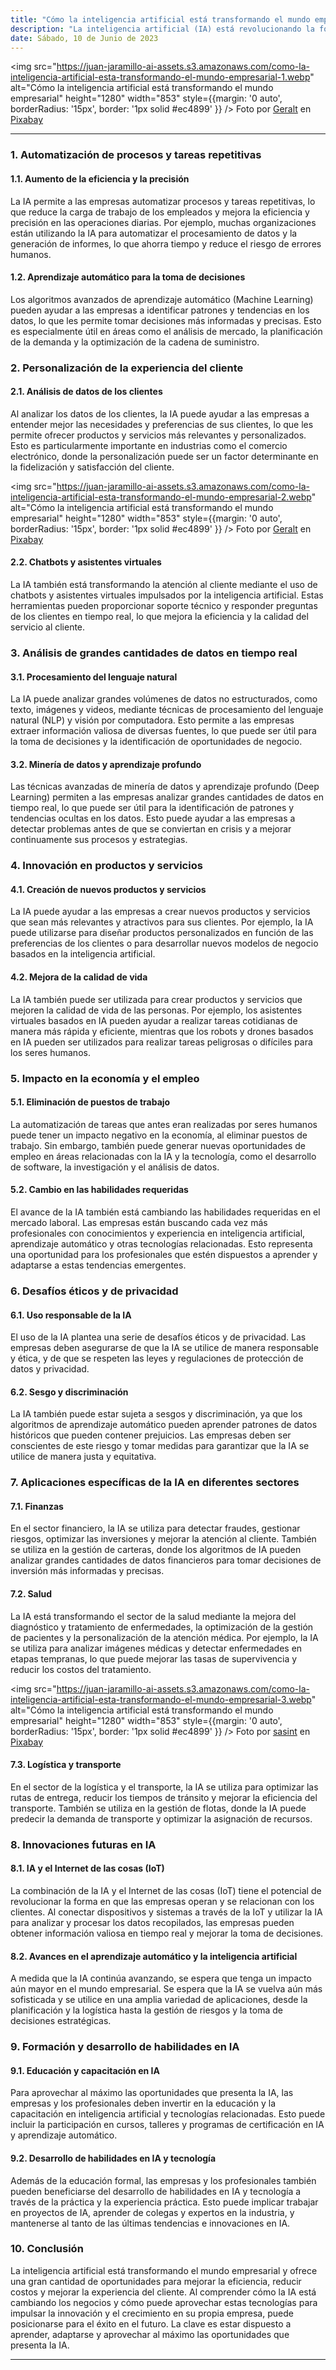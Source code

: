 ```yaml
---
title: "Cómo la inteligencia artificial está transformando el mundo empresarial"
description: "La inteligencia artificial (IA) está revolucionando la forma en que las empresas operan y abordan sus desafíos más importantes. Desde el análisis de datos hasta la atención al cliente, las tecnologías de IA están permitiendo a las organizaciones aumentar la eficiencia, reducir costos y mejorar la experiencia del cliente. En este artículo, exploraremos cómo la IA está cambiando el mundo empresarial y cómo puede aprovechar estas tecnologías para impulsar la innovación y el crecimiento en su propia empresa."
date: Sábado, 10 de Junio de 2023
---
```


<img src="https://juan-jaramillo-ai-assets.s3.amazonaws.com/como-la-inteligencia-artificial-esta-transformando-el-mundo-empresarial-1.webp" alt="Cómo la inteligencia artificial está transformando el mundo empresarial" height="1280" width="853" style={{margin: '0 auto', borderRadius: '15px', border: '1px solid #ec4899' }} />
Foto por [Geralt](https://pixabay.com/users/geralt-9301/) en [Pixabay](https://pixabay.com/illustrations/artificial-intelligence-brain-think-3382507/)

---

### 1. Automatización de procesos y tareas repetitivas

#### 1.1. Aumento de la eficiencia y la precisión

La IA permite a las empresas automatizar procesos y tareas repetitivas, lo que reduce la carga de trabajo de los empleados y mejora la eficiencia y precisión en las operaciones diarias. Por ejemplo, muchas organizaciones están utilizando la IA para automatizar el procesamiento de datos y la generación de informes, lo que ahorra tiempo y reduce el riesgo de errores humanos.

#### 1.2. Aprendizaje automático para la toma de decisiones

Los algoritmos avanzados de aprendizaje automático (Machine Learning) pueden ayudar a las empresas a identificar patrones y tendencias en los datos, lo que les permite tomar decisiones más informadas y precisas. Esto es especialmente útil en áreas como el análisis de mercado, la planificación de la demanda y la optimización de la cadena de suministro.


### 2. Personalización de la experiencia del cliente

#### 2.1. Análisis de datos de los clientes

Al analizar los datos de los clientes, la IA puede ayudar a las empresas a entender mejor las necesidades y preferencias de sus clientes, lo que les permite ofrecer productos y servicios más relevantes y personalizados. Esto es particularmente importante en industrias como el comercio electrónico, donde la personalización puede ser un factor determinante en la fidelización y satisfacción del cliente.

<img src="https://juan-jaramillo-ai-assets.s3.amazonaws.com/como-la-inteligencia-artificial-esta-transformando-el-mundo-empresarial-2.webp" alt="Cómo la inteligencia artificial está transformando el mundo empresarial" height="1280" width="853" style={{margin: '0 auto', borderRadius: '15px', border: '1px solid #ec4899' }} />
Foto por [Geralt](https://pixabay.com/users/geralt-9301/) en [Pixabay](https://pixabay.com/photos/artificial-intelligence-robot-ai-2167835/)


#### 2.2. Chatbots y asistentes virtuales

La IA también está transformando la atención al cliente mediante el uso de chatbots y asistentes virtuales impulsados por la inteligencia artificial. Estas herramientas pueden proporcionar soporte técnico y responder preguntas de los clientes en tiempo real, lo que mejora la eficiencia y la calidad del servicio al cliente.


### 3. Análisis de grandes cantidades de datos en tiempo real

#### 3.1. Procesamiento del lenguaje natural

La IA puede analizar grandes volúmenes de datos no estructurados, como texto, imágenes y videos, mediante técnicas de procesamiento del lenguaje natural (NLP) y visión por computadora. Esto permite a las empresas extraer información valiosa de diversas fuentes, lo que puede ser útil para la toma de decisiones y la identificación de oportunidades de negocio.


#### 3.2. Minería de datos y aprendizaje profundo

Las técnicas avanzadas de minería de datos y aprendizaje profundo (Deep Learning) permiten a las empresas analizar grandes cantidades de datos en tiempo real, lo que puede ser útil para la identificación de patrones y tendencias ocultas en los datos. Esto puede ayudar a las empresas a detectar problemas antes de que se conviertan en crisis y a mejorar continuamente sus procesos y estrategias.


### 4. Innovación en productos y servicios

#### 4.1. Creación de nuevos productos y servicios

La IA puede ayudar a las empresas a crear nuevos productos y servicios que sean más relevantes y atractivos para sus clientes. Por ejemplo, la IA puede utilizarse para diseñar productos personalizados en función de las preferencias de los clientes o para desarrollar nuevos modelos de negocio basados en la inteligencia artificial.


#### 4.2. Mejora de la calidad de vida

La IA también puede ser utilizada para crear productos y servicios que mejoren la calidad de vida de las personas. Por ejemplo, los asistentes virtuales basados en IA pueden ayudar a realizar tareas cotidianas de manera más rápida y eficiente, mientras que los robots y drones basados en IA pueden ser utilizados para realizar tareas peligrosas o difíciles para los seres humanos.


### 5. Impacto en la economía y el empleo

#### 5.1. Eliminación de puestos de trabajo

La automatización de tareas que antes eran realizadas por seres humanos puede tener un impacto negativo en la economía, al eliminar puestos de trabajo. Sin embargo, también puede generar nuevas oportunidades de empleo en áreas relacionadas con la IA y la tecnología, como el desarrollo de software, la investigación y el análisis de datos.


#### 5.2. Cambio en las habilidades requeridas

El avance de la IA también está cambiando las habilidades requeridas en el mercado laboral. Las empresas están buscando cada vez más profesionales con conocimientos y experiencia en inteligencia artificial, aprendizaje automático y otras tecnologías relacionadas. Esto representa una oportunidad para los profesionales que estén dispuestos a aprender y adaptarse a estas tendencias emergentes.


### 6. Desafíos éticos y de privacidad

#### 6.1. Uso responsable de la IA

El uso de la IA plantea una serie de desafíos éticos y de privacidad. Las empresas deben asegurarse de que la IA se utilice de manera responsable y ética, y de que se respeten las leyes y regulaciones de protección de datos y privacidad.


#### 6.2. Sesgo y discriminación

La IA también puede estar sujeta a sesgos y discriminación, ya que los algoritmos de aprendizaje automático pueden aprender patrones de datos históricos que pueden contener prejuicios. Las empresas deben ser conscientes de este riesgo y tomar medidas para garantizar que la IA se utilice de manera justa y equitativa.


### 7. Aplicaciones específicas de la IA en diferentes sectores

#### 7.1. Finanzas

En el sector financiero, la IA se utiliza para detectar fraudes, gestionar riesgos, optimizar las inversiones y mejorar la atención al cliente. También se utiliza en la gestión de carteras, donde los algoritmos de IA pueden analizar grandes cantidades de datos financieros para tomar decisiones de inversión más informadas y precisas.


#### 7.2. Salud

La IA está transformando el sector de la salud mediante la mejora del diagnóstico y tratamiento de enfermedades, la optimización de la gestión de pacientes y la personalización de la atención médica. Por ejemplo, la IA se utiliza para analizar imágenes médicas y detectar enfermedades en etapas tempranas, lo que puede mejorar las tasas de supervivencia y reducir los costos del tratamiento.

<img src="https://juan-jaramillo-ai-assets.s3.amazonaws.com/como-la-inteligencia-artificial-esta-transformando-el-mundo-empresarial-3.webp" alt="Cómo la inteligencia artificial está transformando el mundo empresarial" height="1280" width="853" style={{margin: '0 auto', borderRadius: '15px', border: '1px solid #ec4899' }} />
Foto por [sasint](https://pixabay.com/users/sasint-3639875/) en [Pixabay](https://pixabay.com/photos/surgery-hospital-1807541/)


#### 7.3. Logística y transporte

En el sector de la logística y el transporte, la IA se utiliza para optimizar las rutas de entrega, reducir los tiempos de tránsito y mejorar la eficiencia del transporte. También se utiliza en la gestión de flotas, donde la IA puede predecir la demanda de transporte y optimizar la asignación de recursos.


### 8. Innovaciones futuras en IA

#### 8.1. IA y el Internet de las cosas (IoT)

La combinación de la IA y el Internet de las cosas (IoT) tiene el potencial de revolucionar la forma en que las empresas operan y se relacionan con los clientes. Al conectar dispositivos y sistemas a través de la IoT y utilizar la IA para analizar y procesar los datos recopilados, las empresas pueden obtener información valiosa en tiempo real y mejorar la toma de decisiones.


#### 8.2. Avances en el aprendizaje automático y la inteligencia artificial

A medida que la IA continúa avanzando, se espera que tenga un impacto aún mayor en el mundo empresarial. Se espera que la IA se vuelva aún más sofisticada y se utilice en una amplia variedad de aplicaciones, desde la planificación y la logística hasta la gestión de riesgos y la toma de decisiones estratégicas.


### 9. Formación y desarrollo de habilidades en IA

#### 9.1. Educación y capacitación en IA

Para aprovechar al máximo las oportunidades que presenta la IA, las empresas y los profesionales deben invertir en la educación y la capacitación en inteligencia artificial y tecnologías relacionadas. Esto puede incluir la participación en cursos, talleres y programas de certificación en IA y aprendizaje automático.


#### 9.2. Desarrollo de habilidades en IA y tecnología

Además de la educación formal, las empresas y los profesionales también pueden beneficiarse del desarrollo de habilidades en IA y tecnología a través de la práctica y la experiencia práctica. Esto puede implicar trabajar en proyectos de IA, aprender de colegas y expertos en la industria, y mantenerse al tanto de las últimas tendencias e innovaciones en IA.


### 10. Conclusión

La inteligencia artificial está transformando el mundo empresarial y ofrece una gran cantidad de oportunidades para mejorar la eficiencia, reducir costos y mejorar la experiencia del cliente. Al comprender cómo la IA está cambiando los negocios y cómo puede aprovechar estas tecnologías para impulsar la innovación y el crecimiento en su propia empresa, puede posicionarse para el éxito en el futuro. La clave es estar dispuesto a aprender, adaptarse y aprovechar al máximo las oportunidades que presenta la IA.

---